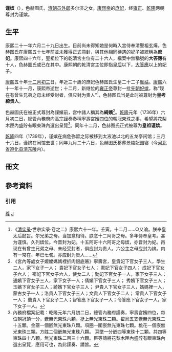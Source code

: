 {{東亞女性歷史人物
|名稱 =谨嫔色赫图氏
|身份 =清朝妃嫔
|位號= 庶妃→[[贵人|贵人]]→[[嫔|嫔]]
|徽號= 谨
|出生年=
|逝世年=乾隆四年（1739年）
|墳墓=[[清景陵|清景陵]]妃园寝
|子=恭勤贝勒[[胤祜|胤祜]]
|其他親屬=
|夫=[[康熙帝|康熙帝]]
|父親=多尔济
}}
'''谨嫔'''（{{bd|？||1739年||CatIdx=S}}），色赫图氏，[[清朝|清朝]][[员外郎|员外郎]]多尔济之女。[[康熙帝|康熙帝]]的[[庶妃|庶妃]]，经[[雍正|雍正]]、[[乾隆|乾隆]]两朝尊封为谨嫔。

== 生平 ==

康熙二十一年六月二十九日出生。目前尚未得知她是何時入宮侍奉清聖祖玄燁。色赫图氏在康熙五十七年前並未獲得正式冊封，與其他相同待遇的妃子被統稱為'''庶妃'''。康熙四十六年，聖祖位下的乾清宮主位有二十六人，檔案中無稱號的'''大答應'''有十人，色赫圖氏或已在其中。康熙朝的乾清宮主位即指[[皇后|皇后]]以下，[[答應|大答應]]以上的妃子。

[[康熙|康熙]]五十年[[十二月初三|十二月初三]]日，年近三十歲的庶妃色赫图氏生皇二十二子[[允祜|胤祜]]。[[康熙|康熙]]六十一年十一月，康熙帝逝世；十二月，新继位的[[雍正帝|雍正帝]]尊封一批[[先朝妃嫔|先朝妃嫔]]，称“现在有曾生兄弟之母未经受封者，俱应封为贵人”<ref>《[[清实录|清实录]]·世宗实录·卷之二》康熙六十一年。壬寅。十二月……○又谕。朕奉皇太后懿旨。尔兄弟之母。当加意相待。朕念十二阿哥之母。多年侍奉皇考。甚为谨慎。久列嫔位。今晋封为妃。十五阿哥十六阿哥之母嫔，亦晋封为妃。再现在有曾生兄弟之母、未经受封者，俱应封为贵人。六公主之母应封为嫔。内有一常在、年已七旬。亦应封为贵人……</ref>，色赫图氏当是此时被尊封为'''皇考綺贵人'''。

色赫圖氏在被正式尊封為謹嬪前，宫中諸人稱其為'''綺嬪'''<ref>《宮內等處女子嬤嬤媽媽裡折肉銀底賬》寧壽宮，皇貴妃下官女子三人，學生二人，家下女子一人； 貴妃下官女子七人； 憲妃下官女子四人； 成妃下官女子六人； 密妃下官女子六人，使女二人；勤妃下官女子一人，家下女子三人；通嬪下官女子三人，家下女子一人；倩嬪下官女子三人； 秀嬪下官女子三人；玉嬪下官女子三人；綺嬪下官女子三人； 尹貴人下官女子三人，媽媽裡一人，蒙古女子一人；洛貴人下官女子三人；文貴人下官女子二人； 常貴人下官女子一人； 蘭貴人下官女子二人；智答應下官女子一人；令答應下官女子一人，家下女子一人。 </ref>。[[乾隆|乾隆]]元年（1736年）六月初二日，總管內務府向高宗謹奏奏稱寧壽宮嬪四位的朝冠東珠之事，希望將花梨木匣內盛貯有眼東珠內選出呈覽<ref>內務府檔案記載：乾隆元年六月初二日，總管內務府謹奏，寧壽宮嬪四位，每位朝冠頂一分，嵌無光東珠六顆，挺上無光東珠二顆。翟烏五支嵌無光東珠二十五顆。金箍一個嵌無光東珠八顆。項圈一圍嵌無光東珠七顆。桃花一個嵌無光東珠三顆。方胜二個嵌無光東珠八顆。 耳墜一分嵌四等東珠十二顆。共四等東珠四十八顆，無光東珠二百三十六顆。臣等請將花梨木匣內盛貯有眼東珠內選出呈覽，應用可也，為此謹奏、請旨。</ref>。同年十二月，色赫图氏正式被尊为'''皇祖谨嫔'''。

[[乾隆|乾隆]]四年（1739年），谨嫔在病危弥留之际被移到太液池以北的五龙亭闲馆；三月十六日，谨嫔在闲馆去世；同年九月二十六日，色赫图氏移葬景陵妃园寝（今[[河北省|河北省]][[遵化县|遵化县]][[清东陵|清东陵]]内）。

==冊文==

{{quote|璇宮贊化，安貞葉吉於坤元；椒寢凝徽，蕃衍鐘祥於壼德。式稽成典，用煥新章。皇祖貴人色赫圖氏，性成衝約，範表柔嘉。夙嫻彤史之箴，䖍共內職；敬佐周南之治，雅副徽音。綿善慶於宗盟，維城攸重；歸介福於慈教，式穀詒休。不有隆稱，曷彰令問。謹以金冊尊為皇祖謹嬪。惠順孔昭，迓鴻禧而川至；瑤華洊被，娛朱邸之春暉。謹言。}}

==參考資料==
=== 引用===
{{Reflist}}
{{清圣祖皇室}}
[[Category:清圣祖嫔|尊]]
[[Category:色赫图氏|J]]